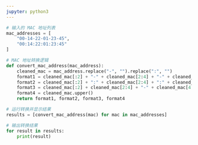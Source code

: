 ```yaml
---
jupyter: python3
---
```


```python
# 输入的 MAC 地址列表
mac_addresses = [
    "00-14-22-01-23-45",
    "00:14:22:01:23:45"
]
```

```python
# MAC 地址转换逻辑
def convert_mac_address(mac_address):
    cleaned_mac = mac_address.replace("-", "").replace(":", "")
    format1 = cleaned_mac[:2] + "-" + cleaned_mac[2:4] + "-" + cleaned_mac[4:6] + "-" + cleaned_mac[6:8] + "-" + cleaned_mac[8:10] + "-" + cleaned_mac[10:12]
    format2 = cleaned_mac[:2] + ":" + cleaned_mac[2:4] + ":" + cleaned_mac[4:6] + ":" + cleaned_mac[6:8] + ":" + cleaned_mac[8:10] + ":" + cleaned_mac[10:12]
    format3 = cleaned_mac[:2] + cleaned_mac[2:4] + "-" + cleaned_mac[4:8] + "-" + cleaned_mac[8:12]
    format4 = cleaned_mac.upper()
    return format1, format2, format3, format4
```

```python
# 运行转换并显示结果
results = [convert_mac_address(mac) for mac in mac_addresses]
```

```python
# 输出转换结果
for result in results:
    print(result)
```
